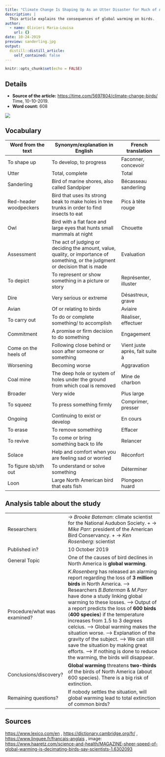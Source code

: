 ```yaml
---
title: "Climate Change Is Shaping Up As an Utter Disaster for Much of America's Bird Life"
description: |
  This article explains the consequences of global warming on birds.
author:
  - name: Olivieri Maria-Louisa
    url: {}
date: 10-24-2019
preview: sanderling.jpg 
output:
  distill::distill_article:
    self_contained: false
---
```


```r
knitr::opts_chunk$set(echo = FALSE)
```

## Details

* **Source of the article:** 
<https://time.com/5697804/climate-change-birds/> Time, 10-10-2019.
* **Word count:** 608

![](628761417.jpg)


## Vocabulary

| Word from the text  | Synonym/explanation in English | French translation |
| ------------------- | ------------------------------ | ------------------ |
| To shape up | To develop, to progress | Faconner, concevoir |
| Utter | Total, complete | Total |
| Sanderling | Bird of marine shores, also called Sandpiper | Bécasseau sanderling |
| Red-header woodpeckers | Bird that uses its strong beak to make holes in tree trunks in order to find insects to eat | Pics à tête rouge |
| Owl | Bird with a flat face and large eyes that hunts small mammals at night | Chouette |
| Assessment | The act of judging or deciding the amount, value, quality, or importance of something, or the judgment or decision that is made |Evaluation |
| To depict | To represent or show something in a picture or story | Représenter, illuster |
| Dire | Very serious or extreme | Désastreux, grave | 
| Avian | Of or relating to birds | Aviaire |
| To carry out | To do or complete something/ to accomplish | Réaliser, effectuer |
| Commitment | A promise or firm decision to do something | Engagement |
| Come on the heels of | Following close behind or soon after someone or something | Vient juste après, fait suite à |
| Worsening | Becoming worse | Aggravation | 
| Coal mine | The deep hole or system of holes under the ground from which coal is removed |Mine de charbon |
| Broader | Very wide | Plus large |
| To squeez | To press something firmly | Comprimer, presser |
| Ongoing | Continuing to exist or develop | En cours |
| To erase | To remove something | Effacer |
| To revive | To come or bring something back to life | Relancer |
| Solace | Help and comfort when you are feeling sad or worried | Réconfort |
| To figure sb/sth out | To understand or solve something | Déterminer |
| Loon | Large North American bird that eats fish | Plongeon huard | 



## Analysis table about the study

|                              |                                                                     |
| ---------------------------- | ------------------------------------------------------------------- |
| Researchers                  | -> *Brooke Bateman*: climate scientist for the National Audubon Society. + -> *Mike Parr*: president of the American Bird Conservancy. + -> *Ken Rosenberg*: scientist |
| Published in?                | 10 October 2019 |
| General Topic                | One of the causes of bird declines in North America is **global warming**. |
| Procedure/what was examined? | *K.Rosenberg* has released an alarming report regarding the loss of **3 million birds** in North America. --> Researchers *B.Baterman* & *M.Parr* have done a study linking global warming to these losses. --> Output of a report predicts the loss of **600 birds** (**400 species**) if the temperature increases from 1.5 to 3 degrees celcius. --> Global warming makes the situation worse. --> Explanation of the gravity of the subject. --> We can still save the situation by making great efforts. --> If nothing is done to reduce the warming, the birds will disappear. |
| Conclusions/discovery?       | **Global warming** threatens **two-thirds** of the birds of North America (about 600 species). There is a big risk of extinction. |
| Remaining questions?         | If nobody settles the situation, will global warming lead to total extinction of common birds? |


## Sources

<https://www.lexico.com/en> , <https://dictionary.cambridge.org/fr/> , <https://www.linguee.fr/francais-anglais> , image: <https://www.haaretz.com/science-and-health/MAGAZINE-sheer-speed-of-global-warming-is-decimating-birds-say-scientists-1.6302093>
